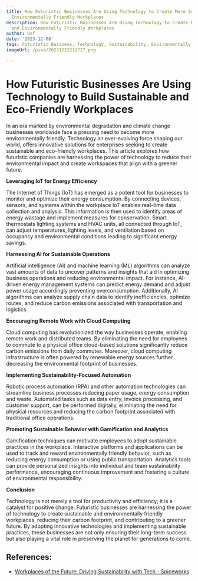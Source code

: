 ```yaml
---
title: How Futuristic Businesses Are Using Technology to Create More Sustainable and
  Environmentally Friendly Workplaces
description: How Futuristic Businesses Are Using Technology to Create More Sustainable
  and Environmentally Friendly Workplaces
author: Usf
date: '2023-12-08'
tags: Futuristic Business, Technology, Sustainability, Environmentally Friendly Workplaces
imageUrl: /pixa/20231222212727.png

---
```

# **How Futuristic Businesses Are Using Technology to Build Sustainable and Eco-Friendly Workplaces**

In an era marked by environmental degradation and climate change businesses worldwide face a pressing need to become more environmentally friendly. Technology an ever-evolving force  shaping our world, offers innovative solutions for enterprises seeking to create sustainable and eco-friendly workplaces. This article explores  how futuristic companies are harnessing the power  of technology to reduce their environmental impact  and create workspaces that align with a greener future.

**Leveraging  IoT for Energy Efficiency**

The Internet of Things (IoT) has emerged as a potent tool for businesses  to monitor and  optimize their energy  consumption. By connecting devices,  sensors, and systems within the workplace IoT enables real-time  data collection and analysis. This information is then  used to identify areas of energy wastage and implement measures for conservation. Smart thermostats lighting systems and HVAC  units, all  connected through IoT,  can adjust temperatures, lighting levels, and ventilation based on  occupancy and environmental conditions leading to significant energy savings.

**Harnessing AI for  Sustainable Operations**

Artificial intelligence (AI) and machine learning  (ML) algorithms can  analyze vast amounts of  data  to uncover patterns and insights that aid in optimizing business operations and reducing environmental impact. For instance, AI-driven energy management systems can predict energy demand and adjust power usage accordingly preventing  overconsumption. Additionally, AI  algorithms can analyze supply chain data to identify inefficiencies, optimize routes, and reduce carbon emissions associated with transportation and logistics.

**Encouraging Remote Work  with Cloud Computing**

Cloud computing  has revolutionized the way businesses operate, enabling remote work and distributed  teams. By eliminating the  need for employees to commute to a physical office cloud-based solutions  significantly reduce carbon emissions from daily commutes. Moreover, cloud computing infrastructure is often powered by renewable energy sources further decreasing the environmental footprint of businesses.

**Implementing Sustainability-Focused Automation**

Robotic process automation (RPA)  and other automation technologies can streamline business processes reducing paper usage, energy consumption and waste. Automated tasks such  as data entry, invoice processing, and customer support, can be performed digitally,  eliminating the need for physical resources and reducing the carbon  footprint associated with traditional office operations.

**Promoting Sustainable Behavior with Gamification  and Analytics**

Gamification techniques can motivate employees to  adopt sustainable practices  in the  workplace. Interactive platforms and applications can be used to track and reward environmentally friendly  behavior, such as reducing energy consumption or using public transportation.  Analytics tools can provide personalized insights into individual and team sustainability performance, encouraging continuous improvement and fostering a culture of environmental responsibility.

**Conclusion**

Technology is not merely a tool for productivity and efficiency; it is a catalyst for positive change. Futuristic businesses  are  harnessing the power of technology to  create sustainable and environmentally friendly workplaces, reducing  their carbon footprint, and contributing to a greener future. By adopting innovative technologies and  implementing sustainable practices, these  businesses  are  not only ensuring their long-term success but also playing a vital  role in  preserving the planet for generations to come.

## References:
- [Workplaces of the Future: Driving Sustainability with Tech - Spiceworks](https://www.spiceworks.com/hr/future-work/guest-article/sustainable-workplaces-a-prerequisite-for-the-future/amp/)
